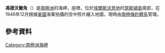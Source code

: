 {{coord|72|32|S|98|40|W|display=title}}

'''馮德沃爾角'''（{{lang-en|Von der Wall Point}}）是[[南極洲|南極洲]]的海岬，座標''{{coord|72|32|S|98|40|W}}''，位於[[埃爾斯沃思地|埃爾斯沃思地]]的[[瑟斯頓島|瑟斯頓島]]南部，在1946年12月根據[[美國|美國]]海軍拍攝的空中照片繪入地圖，現時由[[南極條約體系|南極條約體系]]管理。

==參考資料==
{{usgs-gazetteer}}

{{Antarctica-geo-stub}}
[[Category:南極洲海岬|Category:南極洲海岬]]
